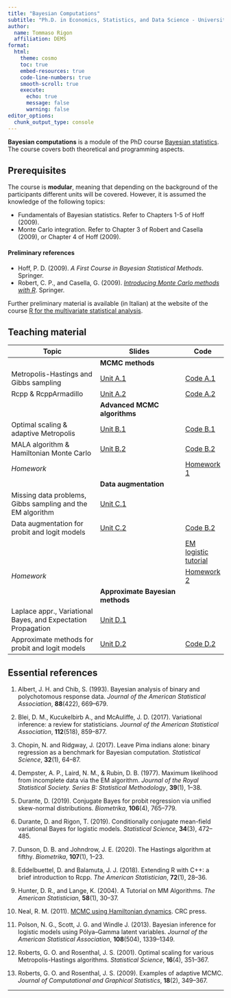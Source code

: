```yaml
---
title: "Bayesian Computations"
subtitle: "Ph.D. in Economics, Statistics, and Data Science - University of Milano-Bicocca"
author:
  name: Tommaso Rigon
  affiliation: DEMS
format:
  html:
    theme: cosmo
    toc: true
    embed-resources: true
    code-line-numbers: true
    smooth-scroll: true
    execute:
      echo: true
      message: false
      warning: false
editor_options: 
  chunk_output_type: console
---
```


<!-- Google tag (gtag.js) -->
<script async src="https://www.googletagmanager.com/gtag/js?id=G-H0CBBT90DC"></script>
<script>
  window.dataLayer = window.dataLayer || [];
  function gtag(){dataLayer.push(arguments);}
  gtag('js', new Date());

  gtag('config', 'G-H0CBBT90DC');
</script>

**Bayesian computations** is a module of the PhD course [Bayesian statistics](https://tommasorigon.github.io/BayesStat/). The course covers both theoretical and programming aspects. 

## Prerequisites

The course is **modular**, meaning that depending on the background of the participants different units will be covered. However, it is assumed the knowledge of the following topics:

  * Fundamentals of Bayesian statistics. Refer to Chapters 1-5 of Hoff (2009).
  * Monte Carlo integration. Refer to Chapter 3 of Robert and Casella (2009), or Chapter 4 of Hoff (2009).

#### Preliminary references

 * Hoff, P. D. (2009). _A First Course in Bayesian Statistical Methods_. Springer.
 * Robert, C. P., and Casella, G. (2009). [_Introducing Monte Carlo methods with R_](https://link.springer.com/content/pdf/10.1007%2F978-1-4419-1576-4.pdf). Springer.
 
 Further preliminary material is available (in Italian) at the website of the course [R for the multivariate statistical analysis](https://tommasorigon.github.io/introR/). 

## Teaching material

| Topic | Slides | Code |
|---------------------|--------------------|------|
| | **MCMC methods** | |
| Metropolis-Hastings and Gibbs sampling | [Unit A.1](slides/un_A1.pdf) | [Code A.1](exe/un_A1.html) |
| Rcpp & RcppArmadillo | [Unit A.2](slides/un_A2.pdf) | [Code A.2](exe/un_A2.html) |
| | **Advanced MCMC algorithms** | |
| Optimal scaling & adaptive Metropolis |  [Unit B.1](slides/un_B1.pdf) |  [Code B.1](exe/un_B1.html) | 
| MALA algorithm & Hamiltonian Monte Carlo |  [Unit B.2](slides/un_B2.pdf) | [Code B.2](exe/un_B2.html) | 
| *Homework* |  | [Homework 1](exe/hom_1.html)|  |
| | **Data augmentation** | |
| Missing data problems, Gibbs sampling and the EM algorithm |  [Unit C.1](slides/un_C1.pdf)| 
| Data augmentation for probit and logit models |  [Unit C.2](slides/un_C2.pdf) | [Code B.2](exe/un_B2.html) 
| | | [EM logistic tutorial](https://github.com/tommasorigon/logisticVB/blob/master/em_logistic_tutorial.md) | 
| *Homework* |  | [Homework 2](exe/hom_2.html)| |
| | **Approximate Bayesian methods** | |
| Laplace appr., Variational Bayes, and Expectation Propagation |  [Unit D.1](slides/un_D1.pdf) | 
| Approximate methods for probit and logit models |  [Unit D.2](slides/un_D2.pdf) | [Code D.2](exe/un_D2.html) |

## Essential references

1. Albert, J. H. and Chib, S. (1993). Bayesian analysis of binary and polychotomous response data. *Journal of the American Statistical Association*, **88**(422), 669--679. 

1. Blei, D. M., Kucukelbirb A., and McAuliffe, J. D. (2017). Variational inference: a review for statisticians. *Journal of the American Statistical Association*, **112**(518), 859--877.

1. Chopin, N. and Ridgway, J. (2017). Leave Pima indians alone: binary regression as a benchmark for Bayesian computation. *Statistical Science*, **32**(1), 64--87.

1. Dempster, A. P., Laird, N. M., & Rubin, D. B. (1977). Maximum likelihood from incomplete data via the EM algorithm. *Journal of the Royal Statistical Society. Series B: Statistical Methodology*, **39**(1), 1--38.

1. Durante, D. (2019). Conjugate Bayes for probit regression via unified skew-normal distributions. *Biometrika*, **106**(4), 765--779.

1. Durante, D. and Rigon, T. (2019). Conditionally conjugate mean-field variational Bayes for logistic models. *Statistical Science*, **34**(3), 472--485.

1. Dunson, D. B. and Johndrow, J. E. (2020). The Hastings algorithm at fifthy. *Biometrika*, **107**(1), 1--23.

1. Eddelbuettel, D. and Balamuta, J. J. (2018). Extending R with C++: a brief introduction to Rcpp. *The American Statistician*, **72**(1), 28--36.

1. Hunter, D. R., and Lange, K. (2004). A Tutorial on MM Algorithms. *The American Statistician*, **58**(1), 30–37.

1. Neal, R. M. (2011). [MCMC using Hamiltonian dynamics](https://www.mcmchandbook.net/HandbookChapter5.pdf). CRC press.

1. Polson, N. G., Scott, J. G. and Windle J. (2013). Bayesian inference for logistic models using Pólya–Gamma latent variables. *Journal of the American Statistical Association*, **108**(504), 1339--1349.

1. Roberts, G. O. and Rosenthal, J. S. (2001). Optimal scaling for various Metropolis-Hastings algorithms. *Statistical Science*, **16**(4), 351--367.

1. Roberts, G. O. and Rosenthal, J. S. (2009). Examples of adaptive MCMC. *Journal of Computational and Graphical Statistics*, **18**(2), 349--367.

------------------------------------------------

